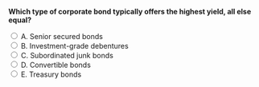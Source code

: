 ::: {.question-block}

<form onsubmit="event.preventDefault(); checkAnswer('module6_mcq_q8')" data-correct-answer="C">
<strong style="display: block;">Which type of corporate bond typically offers the highest yield, all else equal?</strong>

<label><input type="radio" name="module6_mcq_q8" value="A"> A. Senior secured bonds</label><br>
<label><input type="radio" name="module6_mcq_q8" value="B"> B. Investment-grade debentures</label><br>
<label><input type="radio" name="module6_mcq_q8" value="C"> C. Subordinated junk bonds</label><br>
<label><input type="radio" name="module6_mcq_q8" value="D"> D. Convertible bonds</label><br>
<label><input type="radio" name="module6_mcq_q8" value="E"> E. Treasury bonds</label><br>
</form>

<div id="feedback-module6_mcq_q8" class="feedback" data-status="" style="display:none;">
✅ Correct: C. Lower seniority and credit quality lead to higher yields as compensation for risk.
</div>

:::
